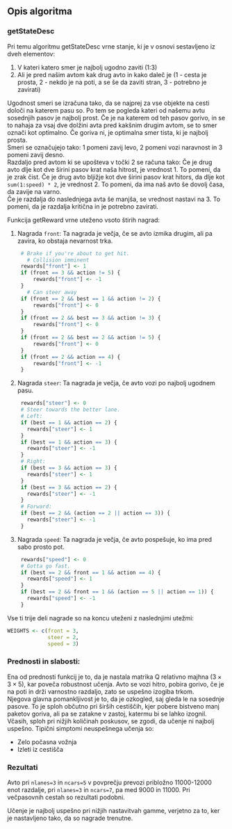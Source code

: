 ## Opis algoritma

### getStateDesc

Pri temu algoritmu getStateDesc vrne stanje, ki je v osnovi sestavljeno iz dveh
elementov:  

1. V kateri katero smer je najbolj ugodno zaviti (1:3)
2. Ali je pred našim avtom kak drug avto in kako daleč je (1 - cesta je prosta,
   2 - nekdo je na poti, a se še da zaviti stran, 3 - potrebno je zavirati)  

Ugodnost smeri se izračuna tako, da se najprej za vse objekte na cesti določi na
katerem pasu so. Po tem se pogleda kateri od našemu avtu sosednjih pasov je
najbolj prost. Če je na katerem od teh pasov gorivo, in se to nahaja za vsaj
dve dolžini avta pred kakšnim drugim avtom, se to smer označi kot optimalno. Če
goriva ni, je optimalna smer tista, ki je najbolj prosta.  
Smeri se označujejo tako: 1 pomeni zavij levo, 2 pomeni vozi naravnost in 3
pomeni zavij desno.  
Razdaljo pred avtom ki se upošteva v točki 2 se računa tako:
Če je drug avto dlje kot dve širini pasov krat naša hitrost, je vrednost 1.  To
pomeni, da je zrak čist.
Če je drug avto bljižje kot dve širini pasov krat hitors, da dlje kot
`sum(1:speed) * 2`, je vrednost 2. To pomeni, da ima naš avto še dovolj časa,
da zavije na varno.  
Če je razdalja do naslednjega avta še manjša, se vrednost nastavi na 3. To
pomeni, da je razdalja kritična in je potrebno zavirati.


Funkcija getReward vrne uteženo vsoto štirih nagrad:  

1. Nagrada `front`: Ta nagrada je večja, če se avto izmika drugim, ali pa
   zavira, ko obstaja nevarnost trka.
   ```r
    # Brake if you're about to get hit.
      # Collision imminent
    rewards["front"] <- 1
    if (front == 3 && action != 5) {
        rewards["front"] <- -1
    }
      # Can steer away
    if (front == 2 && best == 1 && action != 2) {
        rewards["front"] <- 0
    }
    if (front == 2 && best == 3 && action != 3) {
        rewards["front"] <- 0
    }
    if (front == 2 && best == 2 && action != 5) {
        rewards["front"] <- 0
    }
    if (front == 2 && action == 4) {
        rewards["front"] <- -1
    }
   ```
2. Nagrada `steer`: Ta nagrada je večja, če avto vozi po najbolj ugodnem pasu.
   ```r
    rewards["steer"] <- 0
    # Steer towards the better lane.
    # Left:
    if (best == 1 && action == 2) {
      rewards["steer"] <- 1
    }
    if (best == 1 && action == 3) {
      rewards["steer"] <- -1
    }
    # Right:
    if (best == 3 && action == 3) {
      rewards["steer"] <- 1
    }
    if (best == 3 && action == 2) {
      rewards["steer"] <- -1
    }
    # Forward:
    if (best == 2 && (action == 2 || action == 3)) {
      rewards["steer"] <- -1
    }
   ```
3. Nagrada `speed`: Ta nagrada je večja, če avto pospešuje, ko ima pred sabo
   prosto pot.
   ```r
    rewards["speed"] <- 0
    # Gotta go fast.
    if (best == 2 && front == 1 && action == 4) {
      rewards["speed"] <- 1
    }
    if (best == 2 && front == 1 && (action == 5 || action == 1)) {
      rewards["speed"] <- -1
    }
   ```

Vse ti trije deli nagrade so na koncu uteženi z naslednjimi utežmi:
```r
WEIGHTS <- c(front = 3,
             steer = 2,
             speed = 3)
```

### Prednosti in slabosti:

Ena od prednosti funkcij je to, da je nastala matrika Q relativno majhna
$(3×3×5)$, kar poveča robustnost učenja.
Avto se vozi hitro, pobira gorivo, če je na poti in drži varnostno razdaljo,
zato se uspešno izogiba trkom.  
Njegova glavna pomankljivost je to, da je ozkogled, saj gleda le na sosednje
pasove. To je sploh občutno pri širših cestiščih, kjer pobere bistveno manj
paketov goriva, ali pa se zatakne v zastoj, katermu bi se lahko izognil.  
Včasih, sploh pri nižjih količinah poskusov, se zgodi, da učenje ni najbolj
uspešno. Tipični simptomi neuspešnega učenja so:

* Zelo počasna vožnja
* Izleti iz cestišča

### Rezultati

Avto pri `nlanes=3` in `ncars=5` v povprečju prevozi pribložno 11000-12000 enot
razdalje, pri `nlanes=3` in `ncars=7`, pa med 9000 in 11000.
Pri večpasovnih cestah so rezultati podobni.

Učenje je najbolj uspešno pri nižjih nastavitvah gamme, verjetno za to, ker je
nastavljeno tako, da so nagrade trenutne.

